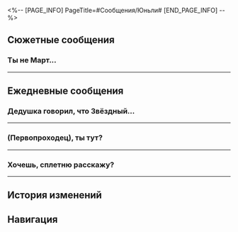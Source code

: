 <%-- [PAGE_INFO]
PageTitle=#Сообщения/Юньли#
[END_PAGE_INFO] --%>
{{Сообщение Инфобокс
|id          = 1221
|Изображение = Персонаж Юньли Иконка.png
|Тип         = Персонаж
|Отправитель = Юньли
|ПодписьСоо  = (´・ω・`) Сразимся?
|Фракция     = Чжумин Сяньчжоу
}}

==Сюжетные сообщения==
===Ты не {{MC|ж=видела|м=видел}} Март...===
{{Сообщения
|условие_получения = 
|текст =
:'''Юньли:''' Ты не {{MC|ж=видела|м=видел}} Март 7? Она не пришла на тренировку.
:{Выбор} А ты ей не писала?
::'''(Первопроходец):''' Ты писала ей? Я её тоже не {{MC|ж=видела|м=видел}}.
::'''Юньли:''' Она не отвечает на сообщения.
:{Выбор} Я как раз {{MC|ж=собиралась|м=собирался}} её найти...
::'''(Первопроходец):''' Я как раз {{MC|ж=собиралась|м=собирался}} её поискать. Я тоже её не {{MC|ж=видела|м=видел}}.
::'''Юньли:''' А, вот как.
:{Выбор} Кто такая Март 7?
::'''(Первопроходец):''' Март 7? Впервые слышу.
::'''Юньли:''' Помогаешь ей прогуливать? Крепкая у вас дружба. Может, потренируешься вместо неё?
::'''Юньли:''' [[Файл:Стикер ГПП 16 Юньли 04.png|80px|&lbrack;Изображение&rbrack;]]
::'''(Первопроходец):''' Я пас! Я её не {{MC|ж=видела|м=видел}}.
::'''(Первопроходец):''' [[Файл:Стикер ГПП 07 Пом-Пом 02.png|80px|&lbrack;Изображение&rbrack;]]
:'''Юньли:''' Когда не выходит найти Март 7, нужно обратиться к её опекуну.
:'''Юньли:''' То есть к тебе.
:{Выбор} Я не опекун.
::'''(Первопроходец):''' Во-первых, я ей не опекун.
::'''(Первопроходец):''' Поищи господина Янга или госпожу Химеко. Если не поможет, то обратись к Дань Хэну.
::'''Юньли:''' Слишком много имён, я не запомню.
:{Выбор} Нет смысла обращаться к взрослым.
::'''(Первопроходец):''' Когда ребёнок отлынивает, обращаться к родителям нет смысла.
::'''(Первопроходец):''' Да и когда это Март меня вообще слушала.
::'''Юньли:''' И правда. Дедушка обычно прогоняет тех, кто приходит жаловаться...
:'''Юньли:''' Эх, мне было поручено обучить её фехтованию.
:'''Юньли:''' Она может прогуливать, но я-то не могу.
:'''Юньли:''' Придётся нам поговорить о поведении твоего ребёнка, (Первопроходец).
:'''Юньли:''' Давай встретимся в Переулке ауруматонов.
:'''Юньли:''' Я подожду.
}}
----

==Ежедневные сообщения==
===Дедушка говорил, что Звёздный...===
{{Сообщения
|условие_получения = 
|текст=
:'''Юньли:''' Дедушка говорил, что Звёздный экспресс везде побывал.
:'''Юньли:''' А кто-нибудь странный попадался?
:'''Юньли:''' Если кто-то выглядит странно, то есть вероятность, что у него проклятый меч.
:{Выбор} Я {{MC|ж=странная|м=странный}}.
::'''(Первопроходец):''' Я {{MC|ж=странная|м=странный}}, чего ты хочешь?
::'''Юньли:''' ?
::'''Юньли:''' Как по мне, ты вполне {{MC|ж=нормальная|м=нормальный}}.
::'''Юньли:''' У меня на такое чутьё.
:{Выбор} Не {{MC|ж=встречала|м=встречал}}.
::'''(Первопроходец):''' Нет, все вполне обычные.
::'''Юньли:''' А может, ты {{MC|ж=странная|м=странный}}?
::'''Юньли:''' Шучу.
::'''Юньли:''' Я знаю, что у тебя нет проклятого меча.
::'''Юньли:''' У меня на такое чутьё.
:{Выбор} Я много странных {{MC|ж=встречала|м=встречал}}.
::'''(Первопроходец):''' Что именно ты имеешь в виду? Я много странных {{MC|ж=встречала|м=встречал}} - на любой вкус и цвет!
::'''Юньли:''' ...
::'''Юньли:''' Ты меня не так {{MC|ж=поняла|м=понял}}.
:'''Юньли:''' Ну ладно, я просто уточнить хотела.
:'''Юньли:''' Было быстрее спросить у экипажа про местонахождение проклятых мечей.
:{Выбор} Это так срочно?
:'''(Первопроходец):''' Это так срочно?
:'''Юньли:''' Да.
:'''Юньли:''' Очень.
:'''Юньли:''' Ханьгуан выковал 1382 проклятых меча...
:'''Юньли:''' А я расплавила только около трёхсот!
:'''Юньли:''' Проклятые мечи всегда жаждут крови, превращая владельцев в жестоких марионеток.
:'''Юньли:''' Моё промедление может привести к ещё одной безвинно погубленной жизни.
:'''Юньли:''' Я обещала дедушке «повременить» с поисками, но ждать больше нельзя.
:{Выбор} А что говорит дедушка?
::'''(Первопроходец):''' А что думает по этому поводу дедушка?
::'''Юньли:''' Неважно.
::'''Юньли:''' Я должна уничтожить! Все! Проклятые! Мечи!
:{Выбор} Не бери на себя слишком много.
::'''(Первопроходец):''' Не бери на себя слишком много.
::'''(Первопроходец):''' Ты ещё совсем малышка.
::'''Юньли:''' Вот именно, в таком возрасте невозможно сидеть на месте!
:'''Юньли:''' В общем
:'''Юньли:''' если вдруг что-то заметите, обязательно скажите мне!
:'''Юньли:''' Я ни одного проклятого меча не упущу.
}}
----

===(Первопроходец), ты тут?===
{{Сообщения
|условие_получения = 
|текст=
:'''Юньли:''' (Первопроходец), ты тут?
:'''Юньли:''' Есть разговор.
:'''Юньли:''' Хочу про твой меч спросить.
:{Выбор} Это бита.
:'''(Первопроходец):''' Это бита.
:'''Юньли:''' Хорошо, про твою мечебиту.
:'''Юньли:''' Она так странно звучит...
:'''Юньли:''' Совсем не как меч.
:{Выбор} Потому что это бита.
::'''(Первопроходец):''' Потому что это бита, а не меч.
::'''Юньли:''' Дедушка говорит, меч не ограничен формой.
:{Выбор} Ты правда можешь слышать мечи?
::'''(Первопроходец):''' Ты правда можешь слышать мечи?
::'''Юньли:''' Это моё природное умение.
::'''Юньли:''' Мечи намного честнее, чем их хозяева.
:'''Юньли:''' Но твой меч для меня остаётся загадкой.
:'''Юньли:''' Его энергия остра и прямолинейна...
:'''Юньли:''' Но чувствуется в ней какое-то противоречие.
:'''Юньли:''' При этом противоречие ощущается как нечто радостное...
:'''Юньли:''' Однако в радости есть и ноты горечи...
:{Выбор} Говори как есть.
:'''(Первопроходец):''' Говори прямо, учитель. Что не так с моим дитятком?
:'''Юньли:''' Всё в порядке.
:'''Юньли:''' У тебя способный ребёнок.
:'''Юньли:''' Вот только...
:'''Юньли:''' Эмоции у него нестабильные...
:'''Юньли:''' «Фу, воняет!»
:'''Юньли:''' «Классно пахнет!»
:'''Юньли:''' «На пятёрочку!»
:'''Юньли:''' «На двоечку!»
:{Выбор} [[Файл:Стикер ГПП 07 Пом-Пом 07.png|80px]]
:'''(Первопроходец):''' [[Файл:Стикер ГПП 07 Пом-Пом 07.png|80px]]
:'''Юньли:''' Это то, что я слышала от твоей мечебиты.
:'''Юньли:''' Поэтому я хотела бы пообщаться с ней ещё раз.
:'''Юньли:''' Мне прямо не терпится.
:'''Юньли:''' Я сейчас подойду к тебе.
:'''Юньли:''' Жди.
}}
----

===Хочешь, сплетню расскажу?===
{{Сообщения
|условие_получения = 
|текст=
:'''Юньли:''' Хочешь, сплетню расскажу?
:'''Юньли:''' Кто-то с помощью вкусной еды смог разговорить мастера и узнать у него секреты легендарной боевой техники.
:'''Юньли:''' Погоди-ка.
:'''Юньли:''' Вот это поворот...
:{Выбор} Ну что там?
:'''(Первопроходец):''' Ну что там?
:'''(Первопроходец):''' У тебя там прямой эфир со сплетнями?
:'''Юньли:''' Я сейчас слушаю, о чём мечи перешёптываются.
:'''Юньли:''' Они просто говорят слишком громко.
:'''Юньли:''' Я не собиралась подслушивать.
:'''Юньли:''' Широкий меч пожаловался на своего хозяина-недотёпу - тот совсем плохо с мечом обращается.
:'''Юньли:''' Короткий меч сказал, что его хозяйка умна и прекрасно готовит.
:'''Юньли:''' Недавно, когда эта самая хозяйка тренировалась вместе с недотёпой, они столкнулись с одним мастером меча и попросились к нему в ученики. Мастер согласился, но с одним условием.
:'''Юньли:''' Девушка должна была готовить для него десять дней подряд и ни разу не повториться с блюдом.
:{Выбор} И что потом?
:'''(Первопроходец):''' И что потом? Всё получилось?
:'''(Первопроходец):''' Мастер обучил их?
:'''Юньли:''' Пока не знаю - ещё слушаю.
:'''Юньли:''' Сказали, что эти двое для мастера цыплёнка вместе запекли.
:'''Юньли:''' О, и тофу на пару сделали.
:'''Юньли:''' И утиные лапки пожарили.
:'''Юньли:''' А ещё суп из куриных язычков.
:'''Юньли:''' И говяжьи сухожилия.
:'''Юньли:''' Пельмени из лотоса с ветчиной.
:'''Юньли:''' Яичные рулетики с начинкой.
:'''Юньли:''' Суп из свиных мозгов.
:'''Юньли:''' Аж в животе заурчало.
:'''Юньли:''' Пойду возьму что-нибудь перекусить и буду дальше сплетни слушать.
:'''Юньли:''' То есть не сплетни, а голоса мечей...
:{Выбор} И мне возьми!
:'''(Первопроходец):''' И мне возьми! Я тоже от твоих рассказов проголодаться {{MC|ж=успела|м=успел}}!
:'''Юньли:''' Договорились.
}}
----

==История изменений==
{{История изменений|2.7}}

==Навигация==
{{Сообщения Навбокс}}